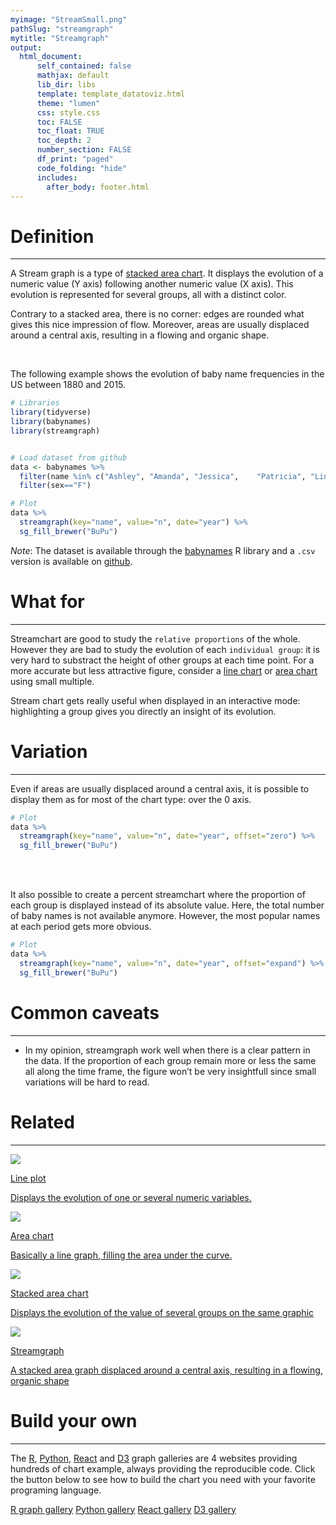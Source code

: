 ```yaml
---
myimage: "StreamSmall.png"
pathSlug: "streamgraph"
mytitle: "Streamgraph"
output:
  html_document:
      self_contained: false
      mathjax: default
      lib_dir: libs
      template: template_datatoviz.html
      theme: "lumen"
      css: style.css
      toc: FALSE
      toc_float: TRUE
      toc_depth: 2
      number_section: FALSE
      df_print: "paged"
      code_folding: "hide"
      includes:
        after_body: footer.html
---
```



<div class="mycontent">



# Definition {#definition}
***
A Stream graph is a type of [stacked area chart](https://www.data-to-viz.com/graph/stackedarea.html). It displays the evolution of a numeric value (Y axis) following another numeric value (X axis). This evolution is represented for several groups, all with a distinct color.

Contrary to a stacked area, there is no corner: edges are rounded what gives this nice impression of flow. Moreover, areas are usually displaced around a central axis, resulting in a flowing and organic shape.

<br>

The following example shows the evolution of baby name frequencies in the US between 1880 and 2015.

```r
# Libraries
library(tidyverse)
library(babynames)
library(streamgraph)


# Load dataset from github
data <- babynames %>%
  filter(name %in% c("Ashley", "Amanda", "Jessica",    "Patricia", "Linda", "Deborah",   "Dorothy", "Betty", "Helen")) %>%
  filter(sex=="F")

# Plot
data %>%
  streamgraph(key="name", value="n", date="year") %>%
  sg_fill_brewer("BuPu")

```

*Note*: The dataset is available through the [babynames](https://github.com/hadley/babynames) R library and a `.csv` version is available on [github](https://github.com/holtzy/data_to_viz/tree/master/Example_dataset).




# What for
***
Streamchart are good to study the `relative proportions` of the whole. However they are bad to study the evolution of each `individual group`: it is very hard to substract the height of other groups at each time point. For a more accurate but less attractive figure, consider a [line chart](https://www.data-to-viz.com/graph/line.html) or [area chart](https://www.data-to-viz.com/graph/area.html) using small multiple.

Stream chart gets really useful when displayed in an interactive mode: highlighting a group gives you directly an insight of its evolution.



# Variation
***

Even if areas are usually displaced around a central axis, it is possible to display them as for most of the chart type: over the 0 axis.

```r
# Plot
data %>%
  streamgraph(key="name", value="n", date="year", offset="zero") %>%
  sg_fill_brewer("BuPu")
```

<br><br>

It also possible to create a percent streamchart where the proportion of each group is displayed instead of its absolute value. Here, the total number of baby names is not available anymore. However, the most popular names at each period gets more obvious.

```r
# Plot
data %>%
  streamgraph(key="name", value="n", date="year", offset="expand") %>%
  sg_fill_brewer("BuPu")
```


# Common caveats {#mistake}
***

- In my opinion, streamgraph work well when there is a clear pattern in the data. If the proportion of each group remain more or less the same all along the time frame, the figure won't be very insightfull since small variations will be hard to read.


# Related {#related}
***

<div class="row">
  <div class="col-lg-3 col-md-6 col-sm-6">
  <a href="https://www.data-to-viz.com/graph/line.html" class="btn btn-primary mybtnrelated" style="margin-bottom:4px;white-space: normal !important;">
  <img  src="https://github.com/holtzy/data_to_viz/raw/master/img/section/LineSmall.png">
  <p class="mytitlerelated">Line plot</p>
  <p class="mytextrelated">Displays the evolution of one or several numeric variables.</p>
  </a>
  </div>
  <div class="col-lg-3 col-md-6 col-sm-6">
  <a href="https://www.data-to-viz.com/graph/area.html" class="btn btn-primary mybtnrelated" style="margin-bottom:4px;white-space: normal !important;">
  <img  src="https://github.com/holtzy/data_to_viz/raw/master/img/section/AreaSmall.png">
  <p class="mytitlerelated">Area chart</p>
  <p class="mytextrelated">Basically a line graph, filling the area under the curve.</p>
  </a>
  </div>
  <div class="col-lg-3 col-md-6 col-sm-6">
  <a href="https://www.data-to-viz.com/graph/stackedarea.html" class="btn btn-primary mybtnrelated" style="margin-bottom:4px;white-space: normal !important;">
  <img  src="https://github.com/holtzy/data_to_viz/raw/master/img/section/StackedAreaSmall.png">
  <p class="mytitlerelated">Stacked area chart</p>
  <p class="mytextrelated">Displays the evolution of the value of several groups on the same graphic</p>
  </a>
  </div>
  <div class="col-lg-3 col-md-6 col-sm-6">
  <a href="https://www.data-to-viz.com/graph/streamgraph.html" class="btn btn-primary mybtnrelated" style="margin-bottom:4px;white-space: normal !important;">
  <img  src="https://github.com/holtzy/data_to_viz/raw/master/img/section/StreamSmall.png">
  <p class="mytitlerelated">Streamgraph</p>
  <p class="mytextrelated">A stacked area graph displaced around a central axis, resulting in a flowing, organic shape</p>
  </a>
  </div>
</div>



# Build your own {#code}
***

The [R](https://www.r-graph-gallery.com/streamgraph.html), [Python](https://www.python-graph-gallery.com/streamchart/), [React](https://www.react-graph-gallery.com/streamchart) and [D3](https://d3-graph-gallery.com/streamgraph.html) graph galleries are 4 websites providing hundreds of chart example, always providing the reproducible code. Click the button below to see how to build the chart you need with your favorite programing language.

<p>
<a href="https://www.r-graph-gallery.com/streamgraph.html" class="btn btn-primary">R graph gallery</a>
<a href="https://python-graph-gallery.com/streamchart/" class="btn btn-primary">Python gallery</a>
<a href="https://www.react-graph-gallery.com/streamchart" class="btn btn-primary">React gallery</a>
<a href="https://d3-graph-gallery.com/streamgraph.html" class="btn btn-primary">D3 gallery</a>
</p>

</div>














